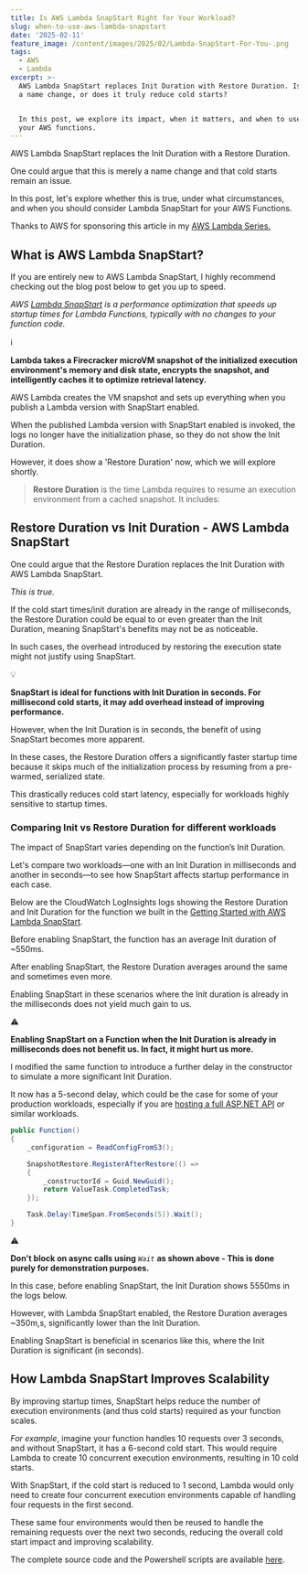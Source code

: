 ```yaml
---
title: Is AWS Lambda SnapStart Right for Your Workload?
slug: when-to-use-aws-lambda-snapstart
date: '2025-02-11'
feature_image: /content/images/2025/02/Lambda-SnapStart-For-You-.png
tags:
  - AWS
  - Lambda
excerpt: >-
  AWS Lambda SnapStart replaces Init Duration with Restore Duration. Is it just
  a name change, or does it truly reduce cold starts? 


  In this post, we explore its impact, when it matters, and when to use it for
  your AWS functions.
---
```

AWS Lambda SnapStart replaces the Init Duration with a Restore Duration.

One could argue that this is merely a name change and that cold starts remain an issue.

<EmbedCard src="https://www.youtube.com/embed/lce7O0Gd5z4?feature=oembed" title="When To Use AWS Lambda SnapStart?" />

In this post, let's explore whether this is true, under what circumstances, and when you should consider Lambda SnapStart for your AWS Functions.

Thanks to AWS for sponsoring this article in my [AWS Lambda Series.](/blog/tag/lambda/)

## What is AWS Lambda SnapStart?

If you are entirely new to AWS Lambda SnapStart, I highly recommend checking out the blog post below to get you up to speed.

<BookmarkCard href="/blog/aws-lambda-snapstart/" title="Getting Started with AWS Lambda SnapStart: A Beginner’s Guide" description="AWS Lambda SnapStart is a performance optimization that speeds up startup times for Lambda Functions, typically with no changes to your function code. Let’s learn how to enable it on your existing functions, how it works under the hood and make sure your Lambda Functions are SnapStart ready." icon="/content/images/icon/logo-512x512-18.png" />

_AWS_ [_Lambda SnapStart_](https://docs.aws.amazon.com/lambda/latest/dg/snapstart.html) _is a performance optimization that speeds up startup times for Lambda Functions, typically with no changes to your function code._

ℹ️

__Lambda takes a Firecracker microVM snapshot of the initialized execution environment's memory and disk state, encrypts the snapshot, and intelligently caches it to optimize retrieval latency.__

AWS Lambda creates the VM snapshot and sets up everything when you publish a Lambda version with SnapStart enabled.

When the published Lambda version with SnapStart enabled is invoked, the logs no longer have the initialization phase, so they do not show the Init Duration.

<ImageCard src="/content/images/2025/01/image-9.png" alt="AWS CloudWatch logs for a SnapStart enabled Lambda Function showing Restore Duration." caption="AWS CloudWatch logs for a SnapStart enabled Lambda Function showing Restore Duration." />

However, it does show a 'Restore Duration' now, which we will explore shortly.

> **Restore Duration** is the time Lambda requires to resume an execution environment from a cached snapshot. It includes:

## Restore Duration vs Init Duration - AWS Lambda SnapStart

One could argue that the Restore Duration replaces the Init Duration with AWS Lambda SnapStart.

_This is true._

If the cold start times/init duration are already in the range of milliseconds, the Restore Duration could be equal to or even greater than the Init Duration, meaning SnapStart's benefits may not be as noticeable.

In such cases, the overhead introduced by restoring the execution state might not justify using SnapStart.

💡

__SnapStart is ideal for functions with Init Duration in seconds. For millisecond cold starts, it may add overhead instead of improving performance.__

However, when the Init Duration is in seconds, the benefit of using SnapStart becomes more apparent.

In these cases, the Restore Duration offers a significantly faster startup time because it skips much of the initialization process by resuming from a pre-warmed, serialized state.

This drastically reduces cold start latency, especially for workloads highly sensitive to startup times.

### Comparing Init vs Restore Duration for different workloads

The impact of SnapStart varies depending on the function’s Init Duration.

Let's compare two workloads—one with an Init Duration in milliseconds and another in seconds—to see how SnapStart affects startup performance in each case.

Below are the CloudWatch LogInsights logs showing the Restore Duration and Init Duration for the function we built in the [Getting Started with AWS Lambda SnapStart](/blog/aws-lambda-snapstart/).

Before enabling SnapStart, the function has an average Init duration of ~550ms.

After enabling SnapStart, the Restore Duration averages around the same and sometimes even more.

<ImageCard src="/content/images/2025/01/image-12.png" alt="CloudWatch Insight logs showing Init Duration and Restore Duration" caption="CloudWatch Insight logs showing Init Duration and Restore Duration" />

Enabling SnapStart in these scenarios where the Init duration is already in the milliseconds does not yield much gain to us.

⚠️

__Enabling SnapStart on a Function when the Init Duration is already in milliseconds does not benefit us. In fact, it might hurt us more.__

I modified the same function to introduce a further delay in the constructor to simulate a more significant Init Duration.

It now has a 5-second delay, which could be the case for some of your production workloads, especially if you are [hosting a full ASP.NET API](/blog/asp-net-core-on-aws-lambda/) or similar workloads.

```csharp
public Function()
{
    _configuration = ReadConfigFromS3();

    SnapshotRestore.RegisterAfterRestore(() =>
    {
        _constructorId = Guid.NewGuid();
        return ValueTask.CompletedTask;
    });

    Task.Delay(TimeSpan.FromSeconds(5)).Wait();
}
```

⚠️

__Don't block on async calls using__ _`Wait`_ __as shown above - This is done purely for demonstration purposes.__

In this case, before enabling SnapStart, the Init Duration shows 5550ms in the logs below.

<ImageCard src="/content/images/2025/01/image-13.png" alt="" />

However, with Lambda SnapStart enabled, the Restore Duration averages ~350m,s, significantly lower than the Init Duration.

Enabling SnapStart is beneficial in scenarios like this, where the Init Duration is significant (in seconds).

## How Lambda SnapStart Improves Scalability

By improving startup times, SnapStart helps reduce the number of execution environments (and thus cold starts) required as your function scales.

_For example_, imagine your function handles 10 requests over 3 seconds, and without SnapStart, it has a 6-second cold start. This would require Lambda to create 10 concurrent execution environments, resulting in 10 cold starts.

With SnapStart, if the cold start is reduced to 1 second, Lambda would only need to create four concurrent execution environments capable of handling four requests in the first second.

These same four environments would then be reused to handle the remaining requests over the next two seconds, reducing the overall cold start impact and improving scalability.

The complete source code and the Powershell scripts are available [here](https://github.com/rahulpnath/youtube-samples/tree/main/lambda-snap-start).
